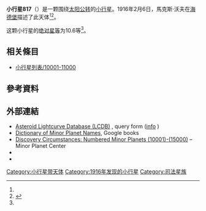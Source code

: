 {{Infobox planet
 | minorplanet     = yes
 | name            = 817 Annika
 | background      = #D6D6D6
 | image = 
 | image_size      = 
 | caption         =
 | discovery_ref   =  <ref name="MPC-object" />
 | discoverer      = [[馬克斯·沃夫|馬克斯·沃夫]]
 | discovery_site  = [[海德堡|海德堡]]
 | discovered      = 1916年2月6日
 | mpc_name        = 817 Annika
 | alt_names       = 817 Annika
 | pronounced      = 
 | named_after     = <ref name="MPC-object" />
 | mp_category     = [[主帶小行星|主帶小行星]] <ref name="MPC-object" /><ref name="jpldata" />
 | orbit_ref       = <ref name="a">[http://ssd.jpl.nasa.gov/sbdb.cgi?sstr=817 817] {{Wayback|url=http://ssd.jpl.nasa.gov/sbdb.cgi?sstr=817 |date=20210814074143 }}，小行星數據庫瀏覽器（JPL Small-Body Database Browser）－[[美国国家航空航天局|美国国家航空航天局]]喷气推进实验室</ref>
 | epoch           = 2018-03-23.0（[[儒略日|JD]] 2458200.5）
 | uncertainty     = 0
 | observation_arc = 
 | aphelion = {{convert|3.056|AU|km|3|abbr=on|lk=out}}
 | perihelion      = {{convert|2.1241762|AU|km|3|abbr=on}}
 | semimajor       = 2.5898631
 | eccentricity    = 0.1798114
 | period          = 4.17[[儒略年|yr]]
 | mean_anomaly    = 231.85971[[度|°]]
 | mean_motion     = {{Deg2DMS|0.23647690|sup=ms}} / day
 | inclination     = 11.33383
 | asc_node        = 125.47806°
 | arg_peri        = 285.17582
 | mean_diameter   = 
 | rotation        = 
 | albedo          =
 | spectral_type   =
 | abs_magnitude   = 10.6<ref name="jpldata" />
}}
'''小行星817'''（{{lang-en|817 Annika}}）是一颗围绕[[太阳|太阳]][[公转|公转]]的[[小行星|小行星]]。1916年2月6日，馬克斯·沃夫在[[海德堡|海德堡]]描述了此天体<ref name="a" /><ref>{{cite news|title=小行星列表|url=http://cfa-www.harvard.edu/iau/lists/NumberedMPs.txt|accessdate=2018-10-19|newspaper=哈佛大学|archive-date=2008-05-17|archive-url=https://web.archive.org/web/20080517010638/http://cfa-www.harvard.edu/iau/lists/NumberedMPs.txt|dead-url=no}}</ref>。

这颗小行星的[[绝对星等|绝对星等]]为10.6等<ref name="a" />。

== 相关條目 ==
*[[小行星列表/10001-11000|小行星列表/10001-11000]]

== 參考資料 ==
{{reflist|refs=

<ref name="jpldata">{{cite web
 |type         = 2018-01-26 last obs.
 |title        = JPL Small-Body Database Browser:817 Annika-817 Annika
 |url          = https://ssd.jpl.nasa.gov/sbdb.cgi?sstr=817
 |publisher    = [[Jet_Propulsion_Laboratory|Jet Propulsion Laboratory]]
 |accessdate   = 28 March 2018
 |archive-date = 2021-08-14
 |archive-url  = https://web.archive.org/web/20210814074143/https://ssd.jpl.nasa.gov/sbdb.cgi?sstr=817
 |dead-url     = no
}}</ref>

<ref name="MPC-object">{{cite web
  |title      = 817 Annika
  |work      = Minor Planet Center
  |url      = https://www.minorplanetcenter.net/db_search/show_object?object_id=817
  |accessdate      = 28 March 2018
  |archive-date      = 2016-03-04
  |archive-url      = https://web.archive.org/web/20160304110606/http://minorplanetcenter.net/db_search/show_object?object_id=817
  |dead-url      = no
  }}</ref>

}}

==  外部連結 ==
* [http://www.minorplanet.info/PHP/lcdbsummaryquery.php Asteroid Lightcurve Database (LCDB)] {{Wayback|url=http://www.minorplanet.info/PHP/lcdbsummaryquery.php |date=20171210173955 }}, query form ([http://www.minorplanet.info/lightcurvedatabase.html info] {{Wayback|url=http://www.minorplanet.info/lightcurvedatabase.html |date=20171216050541 }})
* [https://books.google.com/books?id=aeAg1X7afOoC&pg Dictionary of Minor Planet Names], Google books
* [http://www.minorplanetcenter.net/iau/lists/NumberedMPs010001.html Discovery Circumstances: Numbered Minor Planets (10001)-(15000)] {{Wayback|url=http://www.minorplanetcenter.net/iau/lists/NumberedMPs010001.html |date=20180612162317 }} – Minor Planet Center
* {{AstDys|817}}
* {{JPL small body}}

{{Minor Planet Number|[[小行星816|小行星816]]|[[小行星818|小行星818]]}}
{{小天体}}

[[Category:小行星带天体|Category:小行星带天体]]
[[Category:1916年发现的小行星|Category:1916年发现的小行星]]
[[Category:司法星族|Category:司法星族]]


{{beltasteroid-stub}}